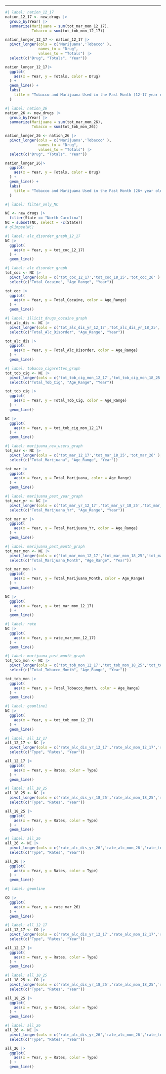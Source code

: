 ------------------------------------------------------------------------

```r
#| label: nation_12_17
nation_12_17 <- new_drugs |>
  group_by(Year) |>
  summarize(Marijuana = sum(tot_mar_mon_12_17),
            Tobacco = sum(tot_tob_mon_12_17))

nation_longer_12_17 <- nation_12_17 |>
  pivot_longer(cols = c('Marijuana','Tobacco' ), 
               names_to = "Drug", 
               values_to = "Totals") |>
  select(c("Drug", "Totals", "Year"))

nation_longer_12_17|>
  ggplot(
    aes(x = Year, y = Totals, color = Drug)
  ) + 
  geom_line() + 
  labs(
    title = "Tobacco and Marijuana Used in the Past Month (12-17 year olds)"
  )

```

```r
#| label: nation_26
nation_26 <- new_drugs |>
  group_by(Year) |>
  summarize(Marijuana = sum(tot_mar_mon_26),
            Tobacco = sum(tot_tob_mon_26))

nation_longer_26 <- nation_26 |>
  pivot_longer(cols = c('Marijuana','Tobacco' ), 
               names_to = "Drug", 
               values_to = "Totals") |>
  select(c("Drug", "Totals", "Year"))

nation_longer_26|>
  ggplot(
    aes(x = Year, y = Totals, color = Drug)
  ) + 
  geom_line() +
  labs(
    title = "Tobacco and Marijuana Used in the Past Month (26+ year olds)"
  )

```

```r
#| label: filter_only_NC

NC <- new_drugs |>
  filter(State == "North Carolina")
NC = subset(NC, select = -c(State))
# glimpse(NC)
```

```r
#| label: alc_disorder_graph_12_17
NC |>
  ggplot(
    aes(x = Year, y = tot_coc_12_17)
  ) + 
  geom_line()
```

```r
#| label: alc_disorder_graph
tot_coc <- NC |>
  pivot_longer(cols = c('tot_coc_12_17','tot_coc_18_25','tot_coc_26' ), names_to = "Age_Range", values_to = "Total_Cocaine") |>
  select(c("Total_Cocaine", "Age_Range", "Year"))

tot_coc |>
  ggplot(
    aes(x = Year, y = Total_Cocaine, color = Age_Range)
  ) + 
  geom_line()
```

```r
#| label: illicit_drugs_cocaine_graph
tot_alc_dis <- NC |>
  pivot_longer(cols = c('tot_alc_dis_yr_12_17','tot_alc_dis_yr_18_25','tot_alc_dis_yr_26' ), names_to = "Age_Range", values_to = "Total_Alc_Disorder") |>
  select(c("Total_Alc_Disorder", "Age_Range", "Year"))

tot_alc_dis |>
  ggplot(
    aes(x = Year, y = Total_Alc_Disorder, color = Age_Range)
  ) + 
  geom_line()
```

```r
#| label: tobacco_cigarettes_graph
tot_tob_cig <- NC |>
  pivot_longer(cols = c('tot_tob_cig_mon_12_17','tot_tob_cig_mon_18_25','tot_tob_cig_mon_26' ), names_to = "Age_Range", values_to = "Total_Tob_Cig") |>
  select(c("Total_Tob_Cig", "Age_Range", "Year"))

tot_tob_cig |>
  ggplot(
    aes(x = Year, y = Total_Tob_Cig, color = Age_Range)
  ) + 
  geom_line()


```

```r
NC |>
  ggplot(
    aes(x = Year, y = tot_tob_cig_mon_12_17)
  ) + 
  geom_line()
```

```r

#| label: marijuana_new_users_graph
tot_mar <- NC |>
  pivot_longer(cols = c('tot_mar_12_17','tot_mar_18_25','tot_mar_26' ), names_to = "Age_Range", values_to = "Total_Marijuana") |>
  select(c("Total_Marijuana", "Age_Range", "Year"))

tot_mar |>
  ggplot(
    aes(x = Year, y = Total_Marijuana, color = Age_Range)
  ) + 
  geom_line()

```

```r

#| label: marijuana_past_year_graph
tot_mar_yr <- NC |>
  pivot_longer(cols = c('tot_mar_yr_12_17','tot_mar_yr_18_25','tot_mar_yr_26' ), names_to = "Age_Range", values_to = "Total_Marijuana_Yr") |>
  select(c("Total_Marijuana_Yr", "Age_Range", "Year"))

tot_mar_yr |>
  ggplot(
    aes(x = Year, y = Total_Marijuana_Yr, color = Age_Range)
  ) + 
  geom_line()
```

```r
#| label: marijuana_past_month_graph
tot_mar_mon <- NC |>
  pivot_longer(cols = c('tot_mar_mon_12_17','tot_mar_mon_18_25','tot_mar_mon_26' ), names_to = "Age_Range", values_to = "Total_Marijuana_Month") |>
  select(c("Total_Marijuana_Month", "Age_Range", "Year"))

tot_mar_mon |>
  ggplot(
    aes(x = Year, y = Total_Marijuana_Month, color = Age_Range)
  ) + 
  geom_line()
```

```r
NC |>
  ggplot(
    aes(x = Year, y = tot_mar_mon_12_17)
  ) + 
  geom_line()
```

```r
#| label: rate
NC |>
  ggplot(
    aes(x = Year, y = rate_mar_mon_12_17)
  ) + 
  geom_line()
```

```r
#| label: marijuana_past_month_graph
tot_tob_mon <- NC |>
  pivot_longer(cols = c('tot_tob_mon_12_17','tot_tob_mon_18_25','tot_tob_mon_26' ), names_to = "Age_Range", values_to = "Total_Tobacco_Month") |>
  select(c("Total_Tobacco_Month", "Age_Range", "Year"))

tot_tob_mon |>
  ggplot(
    aes(x = Year, y = Total_Tobacco_Month, color = Age_Range)
  ) + 
  geom_line()
```

```r
#| label: geomline1
NC |>
  ggplot(
    aes(x = Year, y = tot_tob_mon_12_17)
  ) + 
  geom_line()
```

```r
#| label: all_12_17
all_12_17 <- NC |>
  pivot_longer(cols = c('rate_alc_dis_yr_12_17','rate_alc_mon_12_17','rate_tob_cig_mon_12_17', 'rate_coc_12_17', 'rate_mar_12_17', 'rate_mar_mon_12_17', 'rate_mar_yr_12_17' , 'rate_tob_mon_12_17' ), names_to = "Type", values_to = "Rates") |>
  select(c("Type", "Rates", "Year"))

all_12_17 |>
  ggplot(
    aes(x = Year, y = Rates, color = Type)
  ) + 
  geom_line()
```

```r
#| label: all_18_25
all_18_25 <- NC |>
  pivot_longer(cols = c('rate_alc_dis_yr_18_25','rate_alc_mon_18_25','rate_tob_cig_mon_18_25', 'rate_coc_18_25', 'rate_mar_18_25', 'rate_mar_mon_18_25', 'rate_mar_yr_18_25' , 'rate_tob_mon_18_25' ), names_to = "Type", values_to = "Rates") |>
  select(c("Type", "Rates", "Year"))

all_18_25 |>
  ggplot(
    aes(x = Year, y = Rates, color = Type)
  ) + 
  geom_line()
```

```r
#| label: all_26
all_26 <- NC |>
  pivot_longer(cols = c('rate_alc_dis_yr_26','rate_alc_mon_26','rate_tob_cig_mon_26', 'rate_coc_26', 'rate_mar_26', 'rate_mar_mon_26', 'rate_mar_yr_26' , 'rate_tob_mon_26' ), names_to = "Type", values_to = "Rates") |>
  select(c("Type", "Rates", "Year"))

all_26 |>
  ggplot(
    aes(x = Year, y = Rates, color = Type)
  ) + 
  geom_line()
```

```r
#| label: geomline

CO |>
  ggplot(
    aes(x = Year, y = rate_mar_26)
  ) + 
  geom_line()
```

```r
#| label: all_12_17
all_12_17 <- CO |>
  pivot_longer(cols = c('rate_alc_dis_yr_12_17','rate_alc_mon_12_17','rate_tob_cig_mon_12_17', 'rate_coc_12_17', 'rate_mar_12_17', 'rate_mar_mon_12_17', 'rate_mar_yr_12_17' , 'rate_tob_mon_12_17' ), names_to = "Type", values_to = "Rates") |>
  select(c("Type", "Rates", "Year"))

all_12_17 |>
  ggplot(
    aes(x = Year, y = Rates, color = Type)
  ) + 
  geom_line() 
```

```r
#| label: all_18_25
all_18_25 <- CO |>
  pivot_longer(cols = c('rate_alc_dis_yr_18_25','rate_alc_mon_18_25','rate_tob_cig_mon_18_25', 'rate_coc_18_25', 'rate_mar_18_25', 'rate_mar_mon_18_25', 'rate_mar_yr_18_25' , 'rate_tob_mon_18_25' ), names_to = "Type", values_to = "Rates") |>
  select(c("Type", "Rates", "Year"))

all_18_25 |>
  ggplot(
    aes(x = Year, y = Rates, color = Type)
  ) + 
  geom_line()
```

```r
#| label: all_26
all_26 <- NC |>
  pivot_longer(cols = c('rate_alc_dis_yr_26','rate_alc_mon_26','rate_tob_cig_mon_26', 'rate_coc_26', 'rate_mar_26', 'rate_mar_mon_26', 'rate_mar_yr_26' , 'rate_tob_mon_26' ), names_to = "Type", values_to = "Rates") |>
  select(c("Type", "Rates", "Year"))

all_26 |>
  ggplot(
    aes(x = Year, y = Rates, color = Type)
  ) + 
  geom_line()

```